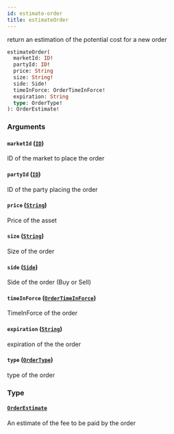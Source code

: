```yaml
---
id: estimate-order
title: estimateOrder
---
```



return an estimation of the potential cost for a new order

```graphql
estimateOrder(
  marketId: ID!
  partyId: ID!
  price: String
  size: String!
  side: Side!
  timeInForce: OrderTimeInForce!
  expiration: String
  type: OrderType!
): OrderEstimate!
```


### Arguments

#### `marketId` ([`ID`](/docs/v0.47/graphql/scalars/id))

ID of the market to place the order


#### `partyId` ([`ID`](/docs/v0.47/graphql/scalars/id))

ID of the party placing the order


#### `price` ([`String`](/docs/v0.47/graphql/scalars/string))

Price of the asset


#### `size` ([`String`](/docs/v0.47/graphql/scalars/string))

Size of the order


#### `side` ([`Side`](/docs/v0.47/graphql/enums/side))

Side of the order (Buy or Sell)


#### `timeInForce` ([`OrderTimeInForce`](/docs/v0.47/graphql/enums/order-time-in-force))

TimeInForce of the order


#### `expiration` ([`String`](/docs/v0.47/graphql/scalars/string))

expiration of the the order


#### `type` ([`OrderType`](/docs/v0.47/graphql/enums/order-type))

type of the order


### Type

#### [`OrderEstimate`](/docs/v0.47/graphql/objects/order-estimate) 

An estimate of the fee to be paid by the order




